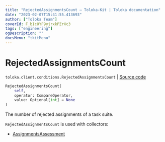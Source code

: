 ```yaml
---
title: "RejectedAssignmentsCount — Toloka-Kit | Toloka documentation"
date: "2023-02-07T15:41:55.413693"
author: ["Toloka Team"]
coverId: F_bIcOYF9yjrxkPZrXc3
tags: ["engineering"]
ogDescription: ""
docsMenu: "tkitMenu"
---
```


# RejectedAssignmentsCount
`toloka.client.conditions.RejectedAssignmentsCount` | [Source code](https://github.com/Toloka/toloka-kit/blob/v1.1.3/src/client/conditions.py#L274)

```python
RejectedAssignmentsCount(
    self,
    operator: CompareOperator,
    value: Optional[int] = None
)
```

The number of rejected assignments of a task suite.

`RejectedAssignmentsCount` is used with collectors:
- [AssignmentsAssessment](/docs/toloka-kit/reference/toloka.client.collectors.AssignmentsAssessment)
